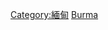 {{catmore}}
{{Commonscat|Transport in Myanmar}}

[[Category:緬甸|Category:緬甸]]
[[Category:亚洲各国交通|Burma]]